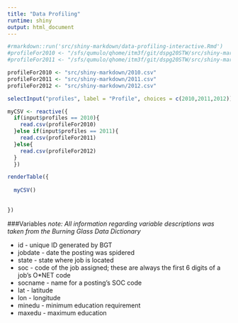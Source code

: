 ```yaml
---
title: "Data Profiling"
runtime: shiny
output: html_document
---
```



```r
#rmarkdown::run('src/shiny-markdown/data-profiling-interactive.Rmd')
#profileFor2010 <- "/sfs/qumulo/qhome/itm3f/git/dspg20STW/src/shiny-markdown/2010.csv"
#profileFor2011 <- "/sfs/qumulo/qhome/itm3f/git/dspg20STW/src/shiny-markdown/2011.csv"

profileFor2010 <- "src/shiny-markdown/2010.csv"
profileFor2011 <- "src/shiny-markdown/2011.csv"
profileFor2012 <- "src/shiny-markdown/2012.csv"

selectInput("profiles", label = "Profile", choices = c(2010,2011,2012))

```

```r

myCSV <- reactive({
  if(input$profiles == 2010){
    read.csv(profileFor2010)
  }else if(input$profiles == 2011){
    read.csv(profileFor2011)
  }else{
    read.csv(profileFor2012)
  }
  })

renderTable({
  
  myCSV()
  
  
}) 


```

###Variables
*note: All information regarding variable descriptions was taken from the Burning Glass Data Dictionary*

* id - unique ID generated by BGT
* jobdate - date the posting was spidered
* state - state where job is located
* soc - code of the job assigned; these are always the first 6 digits of a job's O*NET code
* socname - name for a posting's SOC code
* lat - latitude
* lon - longitude
* minedu - minimum education requirement
* maxedu - maximum education  


